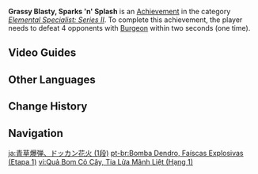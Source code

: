 {{Achievement Infobox
|title        = Grassy Blasty, Sparks 'n' Splash
|id           = 82146
|order id     = 2146
|category     = Elemental Specialist: Series II
|description  = Defeat 4 opponents with [[Burgeon]] within 2s (×1).
|requirements = 
|primogems    = 5
|tracking     = Tracks the number of times the player defeated 4 opponents in this way.
|topic        = 
|hidden       = 
|tier         = 1
|tiers_total  = 3
|set          = Grassy Blasty, Sparks 'n' Splash
}}
'''Grassy Blasty, Sparks 'n' Splash''' is an [[Achievement]] in the category ''[[Elemental Specialist: Series II]]''. To complete this achievement, the player needs to defeat 4 opponents with [[Burgeon]] within two seconds (one time).
<!--
==Gameplay Notes==

==Trivia==
-->
==Video Guides==
{{Transclude|Grassy Blasty, Sparks 'n' Splash|Video Guides}}

==Other Languages==
{{Transclude|Grassy Blasty, Sparks 'n' Splash|Other Languages}}

==Change History==
{{Change History|3.1}}
<!--
==References==
{{Reflist}}
-->
==Navigation==
{{Achievement Navbox}}

[[ja:青草爆弾、ドッカン花火 (1段)]]
[[pt-br:Bomba Dendro, Faíscas Explosivas (Etapa 1)]]
[[vi:Quả Bom Cỏ Cây, Tia Lửa Mãnh Liệt (Hạng 1)]]